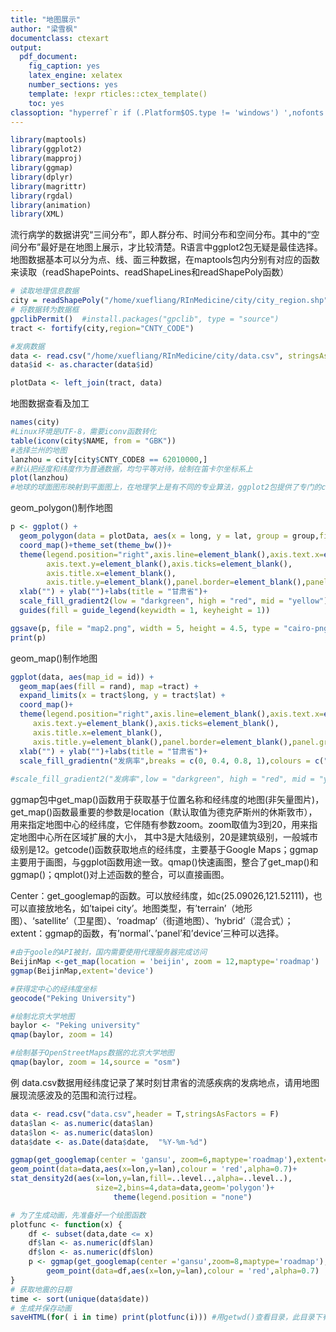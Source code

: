 ```yaml
---
title: "地图展示"
author: "梁雪枫"
documentclass: ctexart
output:
  pdf_document:
    fig_caption: yes
    latex_engine: xelatex
    number_sections: yes
    template: !expr rticles::ctex_template()
    toc: yes
classoption: "hyperref`r if (.Platform$OS.type != 'windows') ',nofonts'`"
---
```


```r
library(maptools)
library(ggplot2)
library(mapproj)
library(ggmap)
library(dplyr)
library(magrittr)
library(rgdal)
library(animation)
library(XML)
```

流行病学的数据讲究“三间分布”，即人群分布、时间分布和空间分布。其中的“空间分布”最好是在地图上展示，才比较清楚。R语言中ggplot2包无疑是最佳选择。地图数据基本可以分为点、线、面三种数据，在maptools包内分别有对应的函数来读取（readShapePoints、readShapeLines和readShapePoly函数）

```r
# 读取地理信息数据
city = readShapePoly("/home/xuefliang/RInMedicine/city/city_region.shp")  
# 将数据转为数据框
gpclibPermit()  #install.packages("gpclib", type = "source")
tract <- fortify(city,region="CNTY_CODE")

#发病数据
data <- read.csv("/home/xuefliang/RInMedicine/city/data.csv", stringsAsFactors = FALSE)
data$id <- as.character(data$id)

plotData <- left_join(tract, data)
```

地图数据查看及加工
```r
names(city)
#Linux环境是UTF-8，需要iconv函数转化
table(iconv(city$NAME, from = "GBK"))
#选择兰州的地图
lanzhou = city[city$CNTY_CODE8 == 62010000,]
#默认把经度和纬度作为普通数据，均匀平等对待，绘制在笛卡尔坐标系上
plot(lanzhou)
#地球的球面图形映射到平面图上，在地理学上是有不同的专业算法，ggplot2包提供了专门的coord_map()函数
```

geom_polygon()制作地图
```r
p <- ggplot() +
  geom_polygon(data = plotData, aes(x = long, y = lat, group = group,fill = rand), color ="black", size = 0.25) +
  coord_map()+theme_set(theme_bw())+
  theme(legend.position="right",axis.line=element_blank(),axis.text.x=element_blank(),
        axis.text.y=element_blank(),axis.ticks=element_blank(),
        axis.title.x=element_blank(),
        axis.title.y=element_blank(),panel.border=element_blank(),panel.grid.major=element_line(colour=NA))+
  xlab("") + ylab("")+labs(title = "甘肃省")+
  scale_fill_gradient2(low = "darkgreen", high = "red", mid = "yellow")+
  guides(fill = guide_legend(keywidth = 1, keyheight = 1))

ggsave(p, file = "map2.png", width = 5, height = 4.5, type = "cairo-png")
print(p)
```

geom_map()制作地图
```r
ggplot(data, aes(map_id = id)) + 
  geom_map(aes(fill = rand), map =tract) +
  expand_limits(x = tract$long, y = tract$lat) +
  coord_map()+
  theme(legend.position="right",axis.line=element_blank(),axis.text.x=element_blank(),
     axis.text.y=element_blank(),axis.ticks=element_blank(),
     axis.title.x=element_blank(),
     axis.title.y=element_blank(),panel.border=element_blank(),panel.grid.major=element_line(colour=NA))+
  xlab("") + ylab("")+labs(title = "甘肃省")+
  scale_fill_gradientn("发病率",breaks = c(0, 0.4, 0.8, 1),colours = c("green","yellow","red"),space = "Lab")
  
#scale_fill_gradient2("发病率",low = "darkgreen", high = "red", mid = "yellow", midpoint = 0.5,space = "Lab",guide = )
```

ggmap包中get_map()函数用于获取基于位置名称和经纬度的地图(非矢量图片)，get_map()函数最重要的参数是location（默认取值为德克萨斯州的休斯敦市），用来指定地图中心的经纬度，它伴随有参数zoom。zoom取值为3到20，用来指定地图中心所在区域扩展的大小， 其中3是大陆级别，20是建筑级别，一般城市级别是12。getcode()函数获取地点的经纬度，主要基于Google Maps；ggmap主要用于画图，与ggplot函数用途一致。qmap()快速画图，整合了get_map()和ggmap()；qmplot()对上述函数的整合，可以直接画图。

Center：get_googlemap的函数。可以放经纬度，如c(25.09026,121.52111)，也可以直接放地名，如'taipei city'。地图类型，有'terrain'（地形图）、'satellite'（卫星图）、'roadmap'（街道地图）、'hybrid'（混合式）；extent：ggmap的函数，有'normal'、'panel'和'device'三种可以选择。
```r
#由于goole的API被封，国内需要使用代理服务器完成访问
BeijinMap <-get_map(location = 'beijin', zoom = 12,maptype='roadmap')
ggmap(BeijinMap,extent='device')

#获得定中心的经纬度坐标
geocode("Peking University")

#绘制北京大学地图
baylor <- "Peking university"
qmap(baylor, zoom = 14)

#绘制基于OpenStreetMaps数据的北京大学地图
qmap(baylor, zoom = 14,source = "osm")
```

例 data.csv数据用经纬度记录了某时刻甘肃省的流感疾病的发病地点，请用地图展现流感波及的范围和流行过程。
```r
data <- read.csv("data.csv",header = T,stringsAsFactors = F)
data$lan <- as.numeric(data$lan)
data$lon <- as.numeric(data$lon)
data$date <- as.Date(data$date,  "%Y-%m-%d")

ggmap(get_googlemap(center = 'gansu', zoom=6,maptype='roadmap'),extent='device')+
geom_point(data=data,aes(x=lon,y=lan),colour = 'red',alpha=0.7)+
stat_density2d(aes(x=lon,y=lan,fill=..level..,alpha=..level..),
                   size=2,bins=4,data=data,geom='polygon')+
                       theme(legend.position = "none")
```

```r
# 为了生成动画，先准备好一个绘图函数
plotfunc <- function(x) {
    df <- subset(data,date <= x)
    df$lan <- as.numeric(df$lan)
    df$lon <- as.numeric(df$lon)
    p <- ggmap(get_googlemap(center ='gansu',zoom=8,maptype='roadmap'),,extent='device')+
        geom_point(data=df,aes(x=lon,y=lan),colour = 'red',alpha=0.7)
}
# 获取地震的日期
time <- sort(unique(data$date))
# 生成并保存动画
saveHTML(for( i in time) print(plotfunc(i))) #用getwd()查看目录，此目录下有生成html文件
```



